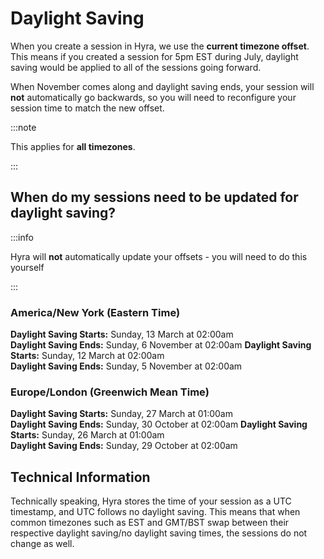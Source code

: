
# Daylight Saving

When you create a session in Hyra, we use the **current timezone offset**. This means if you created a session for 5pm EST during July, daylight saving would be applied to all of the sessions going forward.

When November comes along and daylight saving ends, your session will **not** automatically go backwards, so you will need to reconfigure your session time to match the new offset.

:::note

This applies for **all timezones**.

:::

## When do my sessions need to be updated for daylight saving?

:::info

Hyra will **not** automatically update your offsets - you will need to do this yourself

:::

### America/New York (Eastern Time)

<Tabs>
  <TabItem value="Daylight Saving for 2022" label="Daylight Saving for 2022" default>
    <b>Daylight Saving Starts:</b> Sunday, 13 March at 02:00am<br/>
    <b>Daylight Saving Ends:</b> Sunday, 6 November at 02:00am
  </TabItem>
  <TabItem value="Daylight Saving for 2023" label="Daylight Saving for 2023">
    <b>Daylight Saving Starts:</b> Sunday, 12 March at 02:00am<br/>
    <b>Daylight Saving Ends:</b> Sunday, 5 November at 02:00am
  </TabItem>
</Tabs>

### Europe/London (Greenwich Mean Time)

<Tabs>
  <TabItem value="Daylight Saving for 2022" label="Daylight Saving for 2022" default>
    <b>Daylight Saving Starts:</b> Sunday, 27 March at 01:00am<br/>
    <b>Daylight Saving Ends:</b> Sunday, 30 October at 02:00am
  </TabItem>
  <TabItem value="Daylight Saving for 2023" label="Daylight Saving for 2023">
    <b>Daylight Saving Starts:</b> Sunday, 26 March at 01:00am<br/>
    <b>Daylight Saving Ends:</b> Sunday, 29 October at 02:00am
  </TabItem>
</Tabs>

## Technical Information
Technically speaking, Hyra stores the time of your session as a UTC timestamp, and UTC follows no daylight saving. This means that when common timezones such as EST and GMT/BST swap between their respective daylight saving/no daylight saving times, the sessions do not change as well.